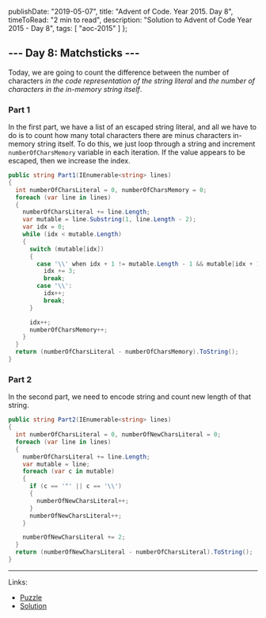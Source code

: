   publishDate: "2019-05-07",
  title: "Advent of Code. Year 2015. Day 8",
  timeToRead: "2 min to read",
  description: "Solution to Advent of Code Year 2015 - Day 8",
  tags: [
    "aoc-2015"
  ]
};

## --- Day 8: Matchsticks ---

Today, we are going to count the difference between the number of characters *in the code representation of the string literal* and *the number of characters in the in-memory string itself*.

### Part 1

In the first part, we have a list of an escaped string literal, and all we have to do is to count how many total characters there are minus characters in-memory string itself. To do this, we just loop through a string and increment `numberOfCharsMemory` variable in each iteration. If the value appears to be escaped, then we increase the index.

```csharp
public string Part1(IEnumerable<string> lines)
{
  int numberOfCharsLiteral = 0, numberOfCharsMemory = 0;
  foreach (var line in lines)
  {
    numberOfCharsLiteral += line.Length;
    var mutable = line.Substring(1, line.Length - 2);
    var idx = 0;
    while (idx < mutable.Length)
    {
      switch (mutable[idx])
      {
        case '\\' when idx + 1 != mutable.Length - 1 && mutable[idx + 1] == 'x':
          idx += 3;
          break;
        case '\\':
          idx++;
          break;
      }

      idx++;
      numberOfCharsMemory++;
    }
  }
  return (numberOfCharsLiteral - numberOfCharsMemory).ToString();
}
```

### Part 2

In the second part, we need to encode string and count new length of that string.

```csharp
public string Part2(IEnumerable<string> lines)
{
  int numberOfCharsLiteral = 0, numberOfNewCharsLiteral = 0;
  foreach (var line in lines)
  {
    numberOfCharsLiteral += line.Length;
    var mutable = line;
    foreach (var c in mutable)
    {
      if (c == '"' || c == '\\')
      {
        numberOfNewCharsLiteral++;
      }
      numberOfNewCharsLiteral++;
    }

    numberOfNewCharsLiteral += 2;
  }
  return (numberOfNewCharsLiteral - numberOfCharsLiteral).ToString();
}
```

- - -

Links:
* [Puzzle](https://adventofcode.com/2015/day/8)
* [Solution](https://github.com/PDmatrix/advent-of-code/tree/master/CSharp/Solutions/2015/8)

